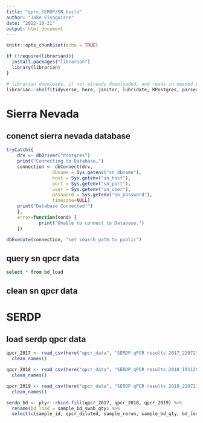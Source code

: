 ```yaml
---
title: "qprc_SERDP/SN_build"
author: "Jake Eisaguirre"
date: "2022-10-21"
output: html_document
---
```


```r
knitr::opts_chunk$set(echo = TRUE)

if (!require(librarian)){
  install.packages("librarian")
  library(librarian)
}

# librarian downloads, if not already downloaded, and reads in needed packages
librarian::shelf(tidyverse, here, janitor, lubridate, RPostgres, parsedate)
```

# Sierra Nevada

## conenct sierra nevada database
```r
tryCatch({
    drv <- dbDriver("Postgres")
    print("Connecting to Database…")
    connection <- dbConnect(drv,
                 dbname = Sys.getenv("sn_dbname"),
                 host = Sys.getenv("sn_host"),
                 port = Sys.getenv("sn_port"),
                 user = Sys.getenv("sn_user"),
                 password = Sys.getenv("sn_password"),
                 timezone=NULL)
    print("Database Connected!")
    },
    error=function(cond) {
            print("Unable to connect to Database.")
    })

dbExecute(connection, "set search_path to public")
```

## query sn qpcr data
```sql

select * from bd_load


```

## clean sn qpcr data


# SERDP

## load serdp qpcr data
```r

qpcr_2017 <- read_csv(here("qpcr_data", "SERDP qPCR results 2017_220721.csv")) %>% 
  clean_names()

qpcr_2018 <- read_csv(here("qpcr_data", "SERDP qPCR results 2018_191129.csv")) %>% 
  clean_names()

qpcr_2019 <- read_csv(here("qpcr_data", "SERDP qPCR results 2019_220721.csv")) %>% 
  clean_names()

serdp_bd <- plyr::rbind.fill(qpcr_2017, qpcr_2018, qpcr_2019) %>% 
  rename(bd_load = sample_bd_swab_qty) %>% 
  select(c(sample_id, qpcr_diluted, sample_rerun, sample_bd_qty, bd_load))


```


